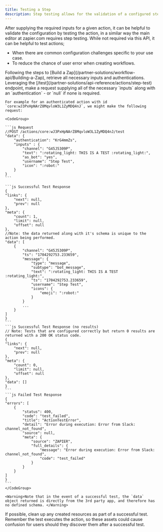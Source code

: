 ```yaml
---
title: Testing a Step
description: Step testing allows for the validation of a configured step, executing any `READ` or `WRITE` actions.
---
```


After supplying the required inputs for a given action, it can be helpful to validate the configuration by testing the action, in a similar way the main editor at zapier.com requires step testing. While not required via this API, it can be helpful to test actions;
- When there are common configuration challenges specific to your use case.
- To reduce the chance of user error when creating workflows.

<Steps>
  <Step title="Supply all the necessary inputs for a given action">
    Following the steps to [Build a Zap](/partner-solutions/workflow-api/Building-a-Zap), retrieve all necessary inputs and authentications.
  </Step>
  <Step title="Execute the test">
    Leveraging the [/test](/partner-solutions/api-reference/actions/step-test) endpoint, make a request supplying all of the necessary `inputs` along with an `authentication` - or `null` if none is required.
    
    For example for an authenticated action with id `core:wJ3PxHpNArZ8MqvloW3L1ZyMDQ4nJ`, we might make the following request:

    <CodeGroup>

    ```js Request
    //POST /actions/core:wJ3PxHpNArZ8MqvloW3L1ZyMDQ4nJ/test
    "data": {
		"authentication": "KrG4mmZs",
		"inputs" : {
			"channel": "G45J5309P",
			"text": ":rotating_light: THIS IS A TEST :rotating_light:",
			"as_bot": "yes",
			"username": "Step Test",
			"icon": ":robot:"
		}
	}
    ```

    ```js Successful Test Response
    {
	"links": {
		"next": null,
		"prev": null
	},
	"meta": {
		"count": 1,
		"limit": null,
		"offset": null
	},
    //Note: the data returned along with it's schema is unique to the action being performed. 
	"data": [
		{
			"channel": "G45J5309P",
			"ts": "1704292753.233659",
			"message": {
				"type": "message",
				"subtype": "bot_message",
				"text": ":rotating_light: THIS IS A TEST :rotating_light:",
				"ts": "1704292753.233659",
				"username": "Step Test",
				"icons": {
					"emoji": ":robot:"
				}
            }
            ...
        }
    ]
    }
    ```
	```js Successful Test Response (no results)
	// Note: Tests that are configured correctly but return 0 results are returned with a 200 OK status code.
    {
	"links": {
		"next": null,
		"prev": null
	},
	"meta": {
		"count": 0,
		"limit": null,
		"offset": null
	}, 
	"data": []
    }
    ```
    ```js Failed Test Response
    {
	"errors": [
		{
			"status": 400,
			"code": "test_failed",
			"title": "ActionTestError",
			"detail": "Error during execution: Error from Slack: channel_not_found",
			"source": null,
			"meta": {
				"source": "ZAPIER",
				"full_details": {
					"message": "Error during execution: Error from Slack: channel_not_found",
					"code": "test_failed"
				}
			}
		}
	]
    }
    ```
    </CodeGroup>

    <Warning>Note that in the event of a successful test, the `data` object returned is directly from the 3rd party app, and therefore has no defined schema. </Warning>

  </Step>
  <Step title="Clean up any created resources as part of the test">
    If possible, clean up any created resources as part of a successful test. Remember the test executes the action, so these assets could cause confusion for users should they discover them after a successful test.
  </Step>
</Steps>